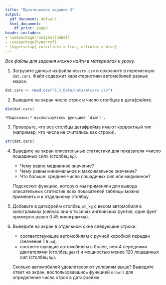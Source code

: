 ```yaml
---
title: "Практическое задание 2"
output:
  pdf_document: default
  html_document:
    df_print: paged
header-includes:
- \usepackage[russian]{babel}
- \usepackage{hyperref}
- \hypersetup{ colorlinks = true, urlcolor = blue}
---
```


*Все файлы для задания можно найти в материалах к уроку.*

1. Загрузите данные из файла `mtcars.csv` и сохраните в переменную `dat.cars`. Файл содержит характеристики автомобилей разных марок.
```r
dat.cars <- read.csv("3.3_Data/data/mtcars.csv")
```


2. Выведите на экран число строк и число столбцов в датафрейме.
```r
dim(dat.cars)
```


    *Подсказка:* воспользуйтесь функцией `dim()`.

3. Проверьте, что все столбцы датафрейма имеют корректный тип (например, что числа не считались как строки).
```r
str(dat.cars)
```


4. Выведите на экран описательные статистики для показателя «число лошадиных сил» (столбец `hp`). 

     * Чему равно медианное значение? 
     * Чему равны минимальное и максимальное значение?
     * Что больше: среднее число лошадиных сил или медианное?

    *Подсказка:* функцию, которую мы применяли для вывода описательных статистик всех показателей таблицы можно применить и к отдельному столбцу.

5. Добавьте в датафрейм столбец `wt_kg` с весом автомобиля в килограммах (сейчас они в тысячах английских фунтов, один фунт примерно равен 0.45 килограмма).

6. Выведите на экран в отдельном окне следующие строки:

    * соответствующие автомобилям с ручной коробкой передач (значение 1 в `am`);
    * соответствующие автомобилям с более, чем 4 передними двигателями (столбец `gear`) и мощностью менее 120 лошадиных сил (столбец `hp`).

    Сколько автомобилей удовлетворяют условиям выше? Выведите ответ на экран, воспользовавшись функцией `nrow()` для определения числа строк в датафрейме.
